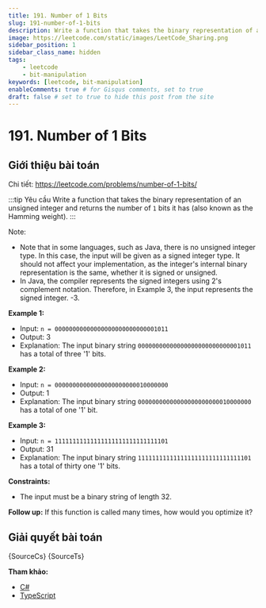 ```yaml
---
title: 191. Number of 1 Bits
slug: 191-number-of-1-bits
description: Write a function that takes the binary representation of an unsigned integer and returns the number of `1` bits it has (also known as the Hamming weight).
image: https://leetcode.com/static/images/LeetCode_Sharing.png
sidebar_position: 1
sidebar_class_name: hidden
tags:
    - leetcode
    - bit-manipulation
keywords: [leetcode, bit-manipulation]
enableComments: true # for Gisqus comments, set to true
draft: false # set to true to hide this post from the site
---
```



# 191. Number of 1 Bits

## Giới thiệu bài toán

Chi tiết: https://leetcode.com/problems/number-of-1-bits/

:::tip Yêu cầu
Write a function that takes the binary representation of an unsigned integer and returns the number of `1` bits it has (also known as the Hamming weight).
:::

Note:
- Note that in some languages, such as Java, there is no unsigned integer type. In this case, the input will be given as a signed integer type. It should not affect your implementation, as the integer's internal binary representation is the same, whether it is signed or unsigned.
- In Java, the compiler represents the signed integers using 2's complement notation. Therefore, in Example 3, the input represents the signed integer. -3.

**Example 1:**
- Input: `n = 00000000000000000000000000001011`
- Output: 3
- Explanation: The input binary string `00000000000000000000000000001011` has a total of three '1' bits.

**Example 2:**
- Input: `n = 00000000000000000000000010000000`
- Output: 1
- Explanation: The input binary string `00000000000000000000000010000000` has a total of one '1' bit.

**Example 3:**
- Input: `n = 11111111111111111111111111111101`
- Output: 31
- Explanation: The input binary string `11111111111111111111111111111101` has a total of thirty one '1' bits.

**Constraints:**
- The input must be a binary string of length 32.
 
**Follow up:** If this function is called many times, how would you optimize it?

## Giải quyết bài toán

<Tabs defaultValue="csharp" groupId="language" queryString>
  <TabItem value="csharp" label="C#">
    <CodeBlock language="csharp" showLineNumbers>
        {SourceCs}
    </CodeBlock>
  </TabItem>
  <TabItem value="typescript" label="TypeScript">
    <CodeBlock language="typescript" showLineNumbers>
        {SourceTs}
    </CodeBlock>
  </TabItem>
</Tabs>

**Tham khảo:**
- [C#](https://leetcode.com/submissions/detail/1040273349/)
- [TypeScript](https://leetcode.com/submissions/detail/1040275362/)